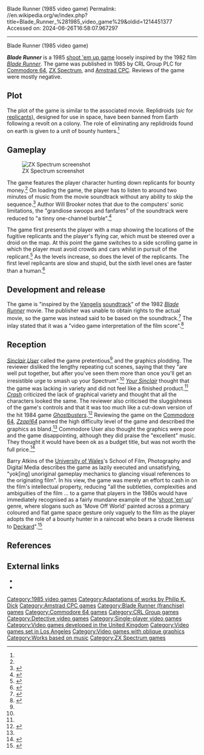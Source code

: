 Blade Runner (1985 video game)
Permalink: //en.wikipedia.org/w/index.php?title=Blade_Runner_%281985_video_game%29&oldid=1214451377
Accessed on: 2024-06-26T16:58:07.967297



------
Blade Runner (1985 video game)
{{EngvarB|date=September 2013}}
{{Use dmy dates|date=January 2024}}
{{Infobox video game
|title= Blade Runner
|image= BladeRunner(C64).jpg
|caption=
|developer=Andy Stodart<br />Ian Foster
|publisher= [[CRL Group PLC]]
|designer=
|engine=
|released= 1985
|genre= [[Shoot 'em up]]
|modes= [[Single-player]]
|platforms= [[Commodore 64]], [[ZX Spectrum]], [[Amstrad CPC]]
}}

'''''Blade Runner''''' is a 1985 [[Shoot 'em up|shoot 'em up game]] loosely inspired by the 1982 film ''[[Blade Runner]]''. The game was published in 1985 by CRL Group PLC for [[Commodore 64]], [[ZX Spectrum]], and [[Amstrad CPC]]. Reviews of the game were mostly negative.

==Plot==
The plot of the game is similar to the associated movie. Replidroids (''sic'' for [[replicant]]s), designed for use in space, have been banned from Earth following a revolt on a colony. The role of eliminating any replidroids found on earth is given to a unit of bounty hunters.<ref name="sinclairuser" />

==Gameplay==
[[File:BladeRunnerIngameZX.gif|thumb|left|ZX Spectrum screenshot]]

The game features the player character hunting down replicants for bounty money.<ref name="crashmarch" /> On loading the game, the player has to listen to around two minutes of music from the movie soundtrack without any ability to skip the sequence.<ref name="sinclairuser">{{cite journal | title = Blade Runner | journal = [[Sinclair User]]| issue = 48 | page = 54| publisher = [[EMAP]]| date = March 1986 | url =http://www.worldofspectrum.org/showmag.cgi?mag=SinclairUser/Issue048/Pages/SinclairUser04800054.jpg | access-date =11 February 2012}}</ref> Author Will Brooker notes that due to the computers' sonic limitations, the "grandiose swoops and fanfares" of the soundtrack were reduced to "a tinny one-channel burble".<ref>{{cite book|title=Alien Zone II: the spaces of science-fiction cinema|chapter=Internet fandom and the continuing narratives of ''Star Wars'', ''Blade Runner'' and ''Alien'' |last=Brooker|first=Will|editor=Kuhn, Annette|page=58|publisher=Verso|year=1999 |isbn=978-1-85984-259-1}}</ref>

The game first presents the player with a map showing the locations of the fugitive replicants and the player's flying car, which must be steered over a droid on the map. At this point the game switches to a side scrolling game in which the player must avoid crowds and cars whilst in pursuit of the replicant.<ref name="sinclairuser2">{{cite journal | title = Blade Runner| journal = [[Sinclair User]]| issue = 48 | page = 55| publisher = [[EMAP]]| date = March 1986 | url =http://www.worldofspectrum.org/showmag.cgi?mag=SinclairUser/Issue048/Pages/SinclairUser04800055.jpg | access-date =11 February 2012}}</ref> As the levels increase, so does the level of the replicants. The first level replicants are slow and stupid, but the sixth level ones are faster than a human.<ref name="zzap">{{cite journal | title = Blade Runner| journal = [[Zzap!64]]| issue = 12 | page = 64| publisher = [[Newsfield Publications]]| date = February 1986 | url =http://www.zzap64.co.uk/cgi-bin/displaypage.pl?issue=010&amp;page=088&amp;thumbstart=0&amp;magazine=zzap&amp;check=1 | access-date =11 February 2012}}</ref>

==Development and release==
The game is "inspired by the [[Vangelis]] [[Blade Runner (soundtrack)|soundtrack]]" of the 1982 ''[[Blade Runner]]'' movie. The publisher was unable to obtain rights to the actual movie, so the game was instead said to be based on the soundtrack.<ref name="crashmarch">{{cite journal | title = On the tail of replidroids in CRL's Blade Runner| journal = [[Crash (magazine)|Crash]]| issue = 26 | page = 14| publisher = [[Newsfield Publications Ltd]]| date = March 1986 | url =http://www.worldofspectrum.org/showmag.cgi?mag=Crash/Issue26/Pages/Crash2600014.jpg | access-date =11 February 2012}}</ref> The inlay stated that it was a "video game interpretation of the film score".<ref name="yoursincl">{{cite journal | title = Screen Shots: Blade Runner| journal = [[Your Sinclair]]| issue = 3 | page = 28| publisher = [[Dennis Publishing]]| date = May 1986 | url =http://www.worldofspectrum.org/showmag.cgi?mag=YourSinclair/Issue03/Pages/YourSinclair0300028.jpg | access-date =11 February 2012}}</ref>

==Reception==
{{Video game reviews
| CRASH = 58%<ref name="crashreview" />
| SUser = 3 out of 5<ref name="sinclairuser2" />
| YSinclair = 7 out of 10<ref name="yoursincl" />
| Z64 = 39%<ref name="zzap" />
}}
''[[Sinclair User]]'' called the game pretentious<ref name="sinclairuser" /> and the graphics plodding. The reviewer disliked the lengthy repeating cut scenes, saying that they "are well put together, but after you've seen them more than once you'll get an irresistible urge to smash up your Spectrum".<ref name="sinclairuser2" /> ''[[Your Sinclair]]'' thought that the game was lacking in variety and did not feel like a finished product.<ref name="yoursincl" /> ''[[Crash (magazine)|Crash]]'' criticized the lack of graphical variety and thought that all the characters looked the same. The reviewer also criticised the sluggishness of the game's controls and that it was too much like a cut-down version of the hit 1984 game ''[[Ghostbusters (Activision video game)|Ghostbusters]]''.<ref name="crashreview">{{cite journal | title = Reviews – Blade Runner| journal = [[Crash (magazine)|Crash]]| issue = 27 | page = 128| publisher = [[Newsfield Publications Ltd]]| date = April 1986 | url =http://www.worldofspectrum.org/showmag.cgi?mag=Crash/Issue27/Pages/Crash2700128.jpg | access-date =11 February 2012}}</ref> Reviewing the game on the [[Commodore 64]], ''[[Zzap!64]]'' panned the high difficulty level of the game and described the graphics as bland.<ref name="zzap" /> Commodore User also thought the graphics were poor and the game disappointing, although they did praise the "excellent" music. They thought it would have been ok as a budget title, but was not worth the full price.<ref>{{Cite web|url=https://archive.org/stream/commodore-user-magazine-29/Commodore_User_Issue_29_1986_Feb#page/n37/mode/2up|title = Commodore User Magazine Issue 29|date = February 1986}}</ref>

Barry Atkins of the [[University of Wales]]'s School of Film, Photography and Digital Media describes the game as lazily executed and unsatisfying, "yok[ing] unoriginal gameplay mechanics to glancing visual references to the originating film". In his view, the game was merely an effort to cash in on the film's intellectual property, reducing "all the subtleties, complexities and ambiguities of the film ... to a game that players in the 1980s would have immediately recognised as a fairly mundane example of the '[[shoot 'em up]]' genre, where slogans such as 'Move Off World' painted across a primary coloured and flat game space gesture only vaguely to the film as the player adopts the role of a bounty hunter in a raincoat who bears a crude likeness to [[Rick Deckard|Deckard]]".<ref>{{cite book |last=Atkins|first=Barry|title=The Blade Runner Experience: the legacy of a science fiction classic|chapter=Replicating the Blade Runner|editor=Brooker, Will|pages=81–82 |publisher=Wallflower Press|year=2005|isbn=978-1-904764-30-4}}</ref>

==References==
{{reflist|2}}

==External links==
*{{moby game|id=/blade-runner_}}
*{{WoS game|id=0000561}}

{{Blade Runner}}
{{CRL Group}}

[[Category:1985 video games]]
[[Category:Adaptations of works by Philip K. Dick]]
[[Category:Amstrad CPC games]]
[[Category:Blade Runner (franchise) games]]
[[Category:Commodore 64 games]]
[[Category:CRL Group games]]
[[Category:Detective video games]]
[[Category:Single-player video games]]
[[Category:Video games developed in the United Kingdom]]
[[Category:Video games set in Los Angeles]]
[[Category:Video games with oblique graphics]]
[[Category:Works based on music]]
[[Category:ZX Spectrum games]]